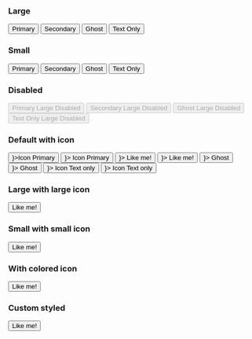 
<Meta title="Components/Button" />

### Large

<Canvas>
  <Story name="primary.large">
    <Button variant="primary" size="large">
      Primary
    </Button>
  </Story>
  <Story name="secondary.large">
    <Button variant="secondary" size="large">
      Secondary
    </Button>
  </Story>
  <Story name="ghost.large">
    <Button variant="ghost" size="large">
      Ghost
    </Button>
  </Story>
  <Story name="text.large">
    <Button variant="text" size="large">
      Text Only
    </Button>
  </Story>
</Canvas>

### Small

<Canvas>
  <Story name="primary.small">
    <Button variant="primary" size="small">
      Primary
    </Button>
  </Story>
  <Story name="secondary.small">
    <Button variant="secondary" size="small">
      Secondary
    </Button>
  </Story>
  <Story name="ghost.small">
    <Button variant="ghost" size="small">
      Ghost
    </Button>
  </Story>
  <Story name="text.small">
    <Button variant="text" size="small">
      Text Only
    </Button>
  </Story>
</Canvas>

### Disabled

<Canvas>
  <Story name="primary.large.disabled">
    <Button variant="primary" size="large" disabled>
      Primary Large Disabled
    </Button>
  </Story>
  <Story name="secondary.large.disabled">
    <Button variant="secondary" size="large" disabled>
      Secondary Large Disabled
    </Button>
  </Story>
  <Story name="ghost.large.disabled">
    <Button variant="ghost" size="large" disabled>
      Ghost Large Disabled
    </Button>
  </Story>
  <Story name="text.large.disabled">
    <Button variant="text" size="large" disabled>
      Text Only Large Disabled
    </Button>
  </Story>
</Canvas>

### Default with icon

<Canvas>
  <Story name="primary.large with default icon">
    <Button icon={<Ticket />}>Icon Primary</Button>
  </Story>
  <Story name="primary.small with default icon">
    <Button size="small" icon={<Ticket size={20} />}>
      Icon Primary
    </Button>
  </Story>
  <Story name="secondary.large with default icon">
    <Button variant="secondary" icon={<Facebook />}>
      Like me!
    </Button>
  </Story>
  <Story name="secondary.small with default icon">
    <Button variant="secondary" size="small" icon={<Facebook size={20} />}>
      Like me!
    </Button>
  </Story>
  <Story name="ghost.large with default icon">
    <Button variant="ghost" icon={<Id />}>
      Ghost
    </Button>
  </Story>
  <Story name="ghost.small with default icon">
    <Button variant="ghost" size="small" icon={<Id size={20} />}>
      Ghost
    </Button>
  </Story>
  <Story name="text.large with default icon">
    <Button variant="text" icon={<FormatSize />}>
      Icon Text only
    </Button>
  </Story>
  <Story name="text.small with default icon">
    <Button variant="text" size="small" icon={<FormatSize size={20} />}>
      Icon Text only
    </Button>
  </Story>
</Canvas>

### Large with large icon

<Canvas>
  <Story name="primary.large with large icon">
    <Button variant="primary" size="large">
      <Facebook size={48} /> Like me!
    </Button>
  </Story>
</Canvas>

### Small with small icon

<Canvas>
  <Story name="primary.small with small icon">
    <Button variant="primary" size="small">
      <Facebook size={16} /> Like me!
    </Button>
  </Story>
</Canvas>

### With colored icon

<Canvas>
  <Story name="with color">
    <Button variant="primary" size="small">
      <Facebook fill="black" /> Like me!
    </Button>
  </Story>
</Canvas>

### Custom styled

<Canvas>
  <Story name="custom">
    <Button
      variant="secondary"
      size="small"
      className={useStyles({
        css: { bg: '#3b5998' },
      })}
    >
      <Facebook /> Like me!
    </Button>
  </Story>
</Canvas>
